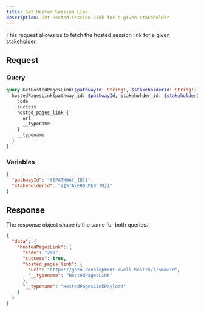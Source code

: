 ```yaml
---
title: Get Hosted Session Link
description: Get Hosted Session Link for a given stakeholder
---
```


This request allows us to fetch the hosted session link for a given stakeholder.


## Request

### Query

```graphql
query GetHostedPagesLink($pathwayId: String!, $stakeholderId: String!) {
  hostedPagesLink(pathway_id: $pathwayId, stakeholder_id: $stakeholderId) {
    code
    success
    hosted_pages_link {
      url
      __typename
    }
    __typename
  }
}
```

### Variables

```json
{
  "pathwayId": "{{PATHWAY_ID}}",
  "stakeholderId": "{{STAKEHOLDER_ID}}"
}
```

## Response

The response object shape is the same for both queries.

```json
{
  "data": {
    "hostedPagesLink": {
      "code": "200",
      "success": true,
      "hosted_pages_link": {
        "url": "https://goto.development.awell.health/l/someid",
        "__typename": "HostedPagesLink"
      },
      "__typename": "HostedPagesLinkPayload"
    }
  }
}
```